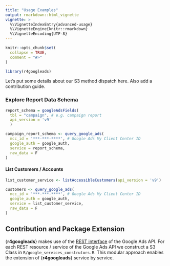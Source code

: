 ```yaml
---
title: "Usage Examples"
output: rmarkdown::html_vignette
vignette: >
  %\VignetteIndexEntry{advanced-usage}
  %\VignetteEngine{knitr::rmarkdown}
  %\VignetteEncoding{UTF-8}
---
```


```r
knitr::opts_chunk$set(
  collapse = TRUE,
  comment = "#>"
)
```

```r
library(r4googleads)
```


Let's put some details about our S3 method dispatch here. Also add a contribution guide.

### Explore Report Data Schema

```R
report_schema = googleAdsFields(
  tbl = "campaign", # e.g. campaign report
  api_version = 'v9'
  )

campaign_report_schema <- query_google_ads(
  mcc_id = '***-***-****', # Google Ads My Client Center ID
  google_auth = google_auth,
  service = report_schema,
  raw_data = F
)
```

#### List Customers / Accounts

```R
list_customer_service <- listAccessibleCustomers(api_version = 'v9')

customers <- query_google_ads(
  mcc_id = '***-***-****', # Google Ads My Client Center ID
  google_auth = google_auth,
  service = list_customer_service,
  raw_data = F
)
```

## Contribution and Package Extension

{**r4googleads**} makes use of the [REST interface](https://developers.google.com/google-ads/api/rest/overview) of the Google Ads API. For each REST resource / service of the Google Ads API we construct a S3 Class in `R/google_services_construtors.R`. This modular approach enables the extension of {**r4googleads**} service by service.




